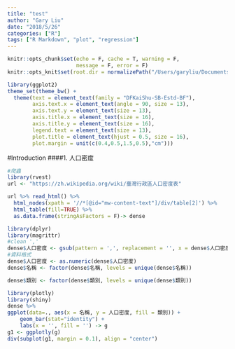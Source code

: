 ```yaml
---
title: "test"
author: "Gary Liu"
date: "2018/5/26"
categories: ["R"]
tags: ["R Markdown", "plot", "regression"]
---
```


```r
knitr::opts_chunk$set(echo = F, cache = T, warning = F, 
                      message = F, error = F)
knitr::opts_knit$set(root.dir = normalizePath("/Users/garyliu/Documents/報告/經濟部落客競賽/Web/content/post"))

library(ggplot2)
theme_set(theme_bw() +
  theme(text = element_text(family = "DFKaiShu-SB-Estd-BF"),
        axis.text.x = element_text(angle = 90, size = 13),
        axis.text.y = element_text(size = 13),
        axis.title.x = element_text(size = 16),
        axis.title.y = element_text(size = 16),
        legend.text = element_text(size = 13),
        plot.title = element_text(hjust = 0.5, size = 16),
        plot.margin = unit(c(0.4,0.5,1.5,0.5),"cm")))
```

#Introduction
####1. 人口密度
```r
#爬蟲
library(rvest)
url <- "https://zh.wikipedia.org/wiki/臺灣行政區人口密度表"

url %>% read_html() %>%
  html_nodes(xpath = '//*[@id="mw-content-text"]/div/table[2]') %>%
  html_table(fill=TRUE) %>%
  as.data.frame(stringAsFactors = F)-> dense
```

```r
library(dplyr)
library(magrittr)
#clean ','
dense$人口密度 <- gsub(pattern = ',', replacement = '', x = dense$人口密度)
#資料格式
dense$人口密度 <- as.numeric(dense$人口密度)
dense$名稱 <- factor(dense$名稱, levels = unique(dense$名稱))

dense$類別 <- factor(dense$類別, levels = unique(dense$類別))

```


```r
library(plotly)
library(shiny)
dense %>%
ggplot(data=., aes(x = 名稱, y = 人口密度, fill = 類別)) +
    geom_bar(stat="identity") +
    labs(x = '', fill = '') -> g
g1 <- ggplotly(g)
div(subplot(g1, margin = 0.1), align = "center")
```